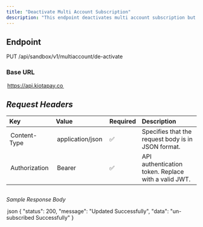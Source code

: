 ```yaml
---
title: "Deactivate Multi Account Subscription"
description: "This endpoint deactivates multi account subscription but does not close the already created relationship between a parent and all created sub-accounts."
---
```


## Endpoint

PUT /api/sandbox/v1/multiaccount/de-activate

### Base URL

⁠ https://api.kiotapay.co ⁠

## *Request Headers*

| Key             | Value                 | Required | Description                                                        |
| :-------------- | :-------------------- | :------- | :----------------------------------------------------------------- |
| ⁠ Content-Type ⁠  | ⁠ application/json ⁠    | ✅        | Specifies that the request body is in JSON format.                 |
| ⁠ Authorization ⁠ | ⁠ Bearer <your-token> ⁠ | ✅        | API authentication token. Replace ⁠ <your-token> ⁠ with a valid JWT. |

## 

*Sample Response Body*

⁠ json
{
    "status": 200,
    "message": "Updated Successfully",
    "data": "un-subscribed Successfully"
}
 ⁠